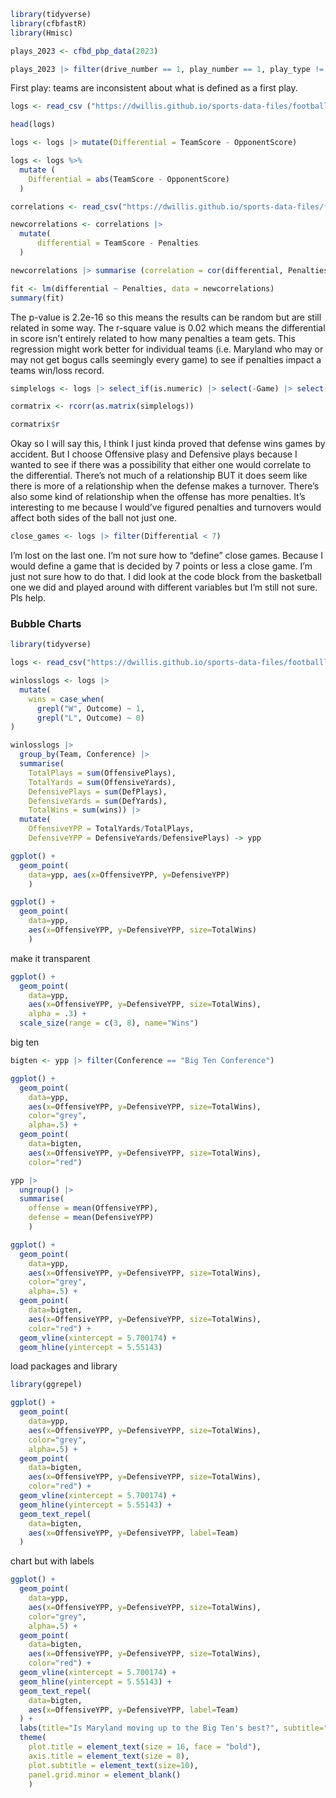 ```r
library(tidyverse)
library(cfbfastR)
library(Hmisc)
```


```r
plays_2023 <- cfbd_pbp_data(2023)
```


```r
plays_2023 |> filter(drive_number == 1, play_number == 1, play_type != 'Kickoff') |> distinct(home, play_type)
```
First play: teams are inconsistent about what is defined as a first play. 

```r
logs <- read_csv ("https://dwillis.github.io/sports-data-files/footballlogs1122.csv")
```
```r
head(logs)
```

```r
logs <- logs |> mutate(Differential = TeamScore - OpponentScore)
```


```r
logs <- logs %>%
  mutate (
    Differential = abs(TeamScore - OpponentScore)
  )
```

```r
correlations <- read_csv("https://dwillis.github.io/sports-data-files/footballlogs1122.csv")
```

```r
newcorrelations <- correlations |>
  mutate(
      differential = TeamScore - Penalties
  )
```

```r
newcorrelations |> summarise (correlation = cor(differential, Penalties, method="pearson"))
```

```r
fit <- lm(differential ~ Penalties, data = newcorrelations)
summary(fit)
```
The p-value is 2.2e-16 so this means the results can be random but are still related in some way. The r-square value is 0.02 which means the differential in score isn't entirely related to how many penalties a team gets. This regression might work better for individual teams (i.e. Maryland who may or may not get bogus calls seemingly every game) to see if penalties impact a teams win/loss record.  


```r
simplelogs <- logs |> select_if(is.numeric) |> select(-Game) |> select(Differential, Penalties, TotalTurnovers, TeamScore, OpponentScore, DefRushingYds, OffensivePlays)
```

```r
cormatrix <- rcorr(as.matrix(simplelogs))

cormatrix$r
```
Okay so I will say this, I think I just kinda proved that defense wins games by accident. But I choose Offensive plasy and Defensive plays because I wanted to see if there was a possibility that either one would correlate to the differential. There's not much of a relationship BUT it does seem like there is more of a relationship when the defense makes a turnover. There's also some kind of relationship when the offense has more penalties. It's interesting to me because I would've figured penalties and turnovers would affect both sides of the ball not just one. 

```r
close_games <- logs |> filter(Differential < 7)
```

I'm lost on the last one. I'm not sure how to "define" close games. Because I would define a game that is decided by 7 points or less a close game. I'm just not sure how to do that. I did look at the code block from the basketball one we did and played around with different variables but I'm still not sure. Pls help.

### Bubble Charts 

```r
library(tidyverse)
```

```r
logs <- read_csv("https://dwillis.github.io/sports-data-files/footballlogs22.csv")
```

```r
winlosslogs <- logs |> 
  mutate(
    wins = case_when(
      grepl("W", Outcome) ~ 1, 
      grepl("L", Outcome) ~ 0)
)
```

```r
winlosslogs |> 
  group_by(Team, Conference) |> 
  summarise(
    TotalPlays = sum(OffensivePlays), 
    TotalYards = sum(OffensiveYards), 
    DefensivePlays = sum(DefPlays), 
    DefensiveYards = sum(DefYards), 
    TotalWins = sum(wins)) |> 
  mutate(
    OffensiveYPP = TotalYards/TotalPlays, 
    DefensiveYPP = DefensiveYards/DefensivePlays) -> ypp
```

```r
ggplot() + 
  geom_point(
    data=ypp, aes(x=OffensiveYPP, y=DefensiveYPP)
    )
```


```r
ggplot() + 
  geom_point(
    data=ypp, 
    aes(x=OffensiveYPP, y=DefensiveYPP, size=TotalWins)
    )
```

make it transparent
```r
ggplot() + 
  geom_point(
    data=ypp, 
    aes(x=OffensiveYPP, y=DefensiveYPP, size=TotalWins),
    alpha = .3) + 
  scale_size(range = c(3, 8), name="Wins")
```

big ten 

```r
bigten <- ypp |> filter(Conference == "Big Ten Conference")

ggplot() + 
  geom_point(
    data=ypp, 
    aes(x=OffensiveYPP, y=DefensiveYPP, size=TotalWins), 
    color="grey", 
    alpha=.5) + 
  geom_point(
    data=bigten, 
    aes(x=OffensiveYPP, y=DefensiveYPP, size=TotalWins), 
    color="red")
```

```r
ypp |> 
  ungroup() |> 
  summarise(
    offense = mean(OffensiveYPP), 
    defense = mean(DefensiveYPP)
    )
```

```r
ggplot() + 
  geom_point(
    data=ypp, 
    aes(x=OffensiveYPP, y=DefensiveYPP, size=TotalWins), 
    color="grey", 
    alpha=.5) + 
  geom_point(
    data=bigten, 
    aes(x=OffensiveYPP, y=DefensiveYPP, size=TotalWins), 
    color="red") + 
  geom_vline(xintercept = 5.700174) + 
  geom_hline(yintercept = 5.55143)
```

load packages and library

```r
library(ggrepel)
```

```r
ggplot() + 
  geom_point(
    data=ypp, 
    aes(x=OffensiveYPP, y=DefensiveYPP, size=TotalWins), 
    color="grey", 
    alpha=.5) + 
  geom_point(
    data=bigten, 
    aes(x=OffensiveYPP, y=DefensiveYPP, size=TotalWins), 
    color="red") + 
  geom_vline(xintercept = 5.700174) + 
  geom_hline(yintercept = 5.55143) +
  geom_text_repel(
    data=bigten, 
    aes(x=OffensiveYPP, y=DefensiveYPP, label=Team)
  )
```

chart but with labels 
```r
ggplot() + 
  geom_point(
    data=ypp, 
    aes(x=OffensiveYPP, y=DefensiveYPP, size=TotalWins), 
    color="grey", 
    alpha=.5) + 
  geom_point(
    data=bigten, 
    aes(x=OffensiveYPP, y=DefensiveYPP, size=TotalWins), 
    color="red") + 
  geom_vline(xintercept = 5.700174) + 
  geom_hline(yintercept = 5.55143) + 
  geom_text_repel(
    data=bigten, 
    aes(x=OffensiveYPP, y=DefensiveYPP, label=Team)
  ) +
  labs(title="Is Maryland moving up to the Big Ten's best?", subtitle="The Terps offense and defense puts it among ranked teams in the conference.", caption="Source: NCAA | By Derek Willis")  + theme_minimal() + 
  theme(
    plot.title = element_text(size = 16, face = "bold"),
    axis.title = element_text(size = 8), 
    plot.subtitle = element_text(size=10), 
    panel.grid.minor = element_blank()
    )
```

